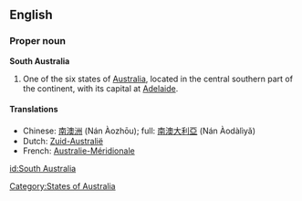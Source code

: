 {{wikipedia}}
==English==

===Proper noun===
'''South Australia'''

# One of the six states of [[Australia]], located in the central southern part of the continent, with its capital at [[Adelaide]].

====Translations====

*Chinese: [[南澳洲]] (Nán Àozhōu); full: [[南澳大利亞]] (Nán Àodàlìyǎ)
*Dutch: [[Zuid-Australië]]
*French: [[Australie-Méridionale]] {{f}}

[[Category:States of Australia]]

[[id:South Australia]]